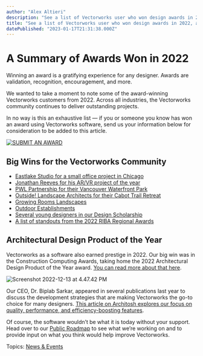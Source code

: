 ```yaml
---
author: "Alex Altieri"
description: "See a list of Vectorworks user who won design awards in 2022, and submit your award for a chance to be added."
title: "See a list of Vectorworks user who won design awards in 2022, and submit your award for a chance to be added." 
datePublished: "2023-01-17T21:31:38.000Z"
---
```

# A Summary of Awards Won in 2022

Winning an award is a gratifying experience for any designer. Awards are validation, recognition, encouragement, and more.

We wanted to take a moment to note some of the award-winning Vectorworks customers from 2022\. Across all industries, the Vectorworks community continues to deliver outstanding projects.

In no way is this an exhaustive list — if you or someone you know has won an award using Vectorworks software, send us your information below for consideration to be added to this article.

[![SUBMIT AN AWARD](https://no-cache.hubspot.com/cta/default/3018241/732dd9b4-6a4c-4996-b0bc-500f89ef3105.png)](https://cta-redirect.hubspot.com/cta/redirect/3018241/732dd9b4-6a4c-4996-b0bc-500f89ef3105) 

## **Big Wins for the Vectorworks Community**

* [Eastlake Studio for a small office project in Chicago](https://www.architectmagazine.com/awards/the-winners-of-architects-inaugural-architecture-interiors-awards%5Fo?fbclid=IwAR3GMwTEWsRD1S4DxPJCEGEHJR0p8z2qmUo02681ENn2biF3IKvTDcL0irs)
* [Jonathan Reeves for his AR/VR project of the year](../../../net/vectorworks/blog/vectorworks-wins-again-at-2022-construction-computing-awards.html)
* [PWL Partnership for their Vancouver Waterfront Park](../../../net/vectorworks/blog/celebrating-vectorworks-customers-who-won-2022-csla-awards.html)
* [Outside! Landscape Architects for their Cabot Trail Retreat](../../../net/vectorworks/blog/celebrating-vectorworks-customers-who-won-2022-csla-awards.html)
* [Growing Rooms Landscapes](https://www.ldi.org.au/award-gallery-pages/2022-design-award-winners/category-residential-design-mid-scale-100-300m2-2022/growing-rooms-landscapes-gold-award-clovelly)
* [Outdoor Establishments](https://www.ldi.org.au/award-gallery-pages/2022-design-award-winners/category-residential-design-mid-scale-100-300m2-2022/category-residential-design-large-scale-more-than-300m2-2022/outdoor-establishments-gold-award-2022)
* [Several young designers in our Design Scholarship](../../../net/vectorworks/blog/congrats-to-michelle-wanitzek-our-other-2022-scholarship-winners.html)
* [A list of standouts from the 2022 RIBA Regional Awards](../../../net/vectorworks/blog/celebrating-vectorworks-customers-who-won-2022-riba-regional-awards.html)

## **Architectural Design Product of the Year**

Vectorworks as a software also earned prestige in 2022\. Our big win was in the Construction Computing Awards, taking home the 2022 Architectural Design Product of the Year award. [You can read more about that here](../../../net/vectorworks/blog/vectorworks-wins-again-at-2022-construction-computing-awards.html).

![Screenshot 2022-12-13 at 4.47.42 PM](https://blog.vectorworks.net/hs-fs/hubfs/Blog%20Images/2022%20PVW%20Images/12_CCA/Screenshot%202022-12-13%20at%204.47.42%20PM.png?width=1241&height=719&name=Screenshot%202022-12-13%20at%204.47.42%20PM.png)

Our CEO, Dr. Biplab Sarkar, appeared in several publications last year to discuss the development strategies that are making Vectorworks the go-to choice for many designers. [This article on Architosh explores our focus on quality, performance, and efficiency-boosting features](https://architosh.com/2022/10/deep-insights-about-vectorworks-2023-execs-talk-to-architosh/).

Of course, the software wouldn’t be what it is today without your support. Head over to our [Public Roadmap](https://www.vectorworks.net/public-roadmap/) to see what we’re working on and to provide input on what you think would help improve Vectorworks.

 Topics: [News & Events](https://blog.vectorworks.net/topic/news-events) 

 